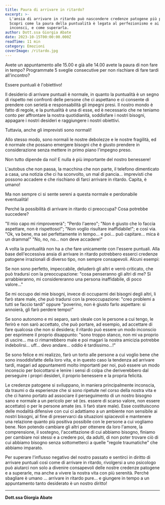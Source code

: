 ```yaml
---
title: Paura di arrivare in ritardo?
excerpt: >-
  L'ansia di arrivare in ritardo può nascondere credenze patogene più profonde. 
  Scopri come la paura della puntualità è legata al perfezionismo e ai sensi di colpa 
  inconsci, e come superarla.
author: Dott.ssa Giorgia Abate
date: 2023-10-15T00:00:00.000Z
readTime: 11 min
category: Emozioni
coverImage: /ritardo.jpg
---
```


Avete un appuntamento alle 15.00 e già alle 14.00 avete la paura di non fare in tempo? Programmate 5 sveglie consecutive per non rischiare di fare tardi all'incontro?

Essere puntuali è l'obiettivo!

Il desiderio di arrivare puntuali è normale, in quanto la puntualità è un segno di rispetto nei confronti delle persone che ci aspettano e ci consente di prendere con serietà e responsabilità gli impegni presi. Il nostro mondo è fatto di regole, e la puntualità è una di esse, ed è necessario che ne teniamo conto per affrontare la nostra quotidianità, soddisfare i nostri bisogni, appagare i nostri desideri e raggiungere i nostri obiettivi.

Tuttavia, anche gli imprevisti sono normali!

Allo stesso modo, sono normali le nostre debolezze e le nostre fragilità, ed è normale che possano emergere bisogni che è giusto prendere in considerazione senza mettere in primo piano l'impegno preso.

Non tutto dipende da noi! E nulla è più importante del nostro benessere!

L'autobus che non passa, la macchina che non parte, il telefono dimenticato a casa, una notizia che ci ha sconvolto, un mal di pancia... imprevisti che possono accadere e che rischiano di farci arrivare in ritardo. Capita, è umano!

Ma non sempre ci si sente sereni a questa normale e perdonabile eventualità!

Perché la possibilità di arrivare in ritardo ci preoccupa? Cosa potrebbe succedere?

"Il mio capo mi rimprovererà"; "Perdo l'aereo"; "Non è giusto che lo faccia aspettare, non è rispettoso!"; "Non voglio risultare inaffidabile!"; e così via. "Ok, va bene, ma sei perfettamente in tempo... e poi... può capitare... mica è un dramma!" "No, no, no... non deve accadere!"

A volta la puntualità non ha a che fare unicamente con l'essere puntuali. Alla base dell'eccessiva ansia di arrivare in ritardo potrebbero esserci credenze patogene irrazionali di diverso tipo, non sempre consapevoli. Alcuni esempi:

Se non sono perfetto, impeccabile, deluderò gli altri e verrò criticato, che può tradursi con la preoccupazione: "cosa penseranno gli altri di me? Si arrabbieranno, mi considereranno una persona inaffidabile, di poco valore..."

Se mi occupo dei mie bisogni, invece di occuparmi dei bisogni degli altri, li farò stare male, che può tradursi con la preoccupazione: "creo problemi a tutti se faccio tardi" oppure "poverino, non è giusto farlo aspettare: si annoierà, gli farò perdere tempo!"

Se sono autonomo e mi separo, sarò sleale con le persone a cui tengo, le ferirò e non sarò accettato, che può portare, ad esempio, ad accettare di fare qualcosa che non si desidera; il ritardo può essere un modo inconscio per esprimere il proprio disappunto: "sono troppo stanco, non mi va proprio di uscire... ma ci rimarrebbero male e poi magari la nostra amicizia potrebbe indebolirsi... uff... devo andare... oddio è tardissimo...!"

Se sono felice e mi realizzo, farò un torto alle persone a cui voglio bene che sono insoddisfatte della loro vita, e in questo caso la tendenza ad arrivare tardi, magari ad appuntamenti molto importanti per noi, può essere un modo inconscio per boicottarsi e lenire i sensi di colpa che deriverebbero dal perseguire i propri desideri, il proprio benessere e la propria felicità.

Le credenze patogene si sviluppano, in maniera principalmente inconscia, da traumi o da esperienze che si sono ripetute nel corso della nostra vita e che ci hanno portato ad associare il perseguimento di un nostro bisogno sano e normale a un pericolo per sé (es. essere di scarso valore, non essere accettato) o per le persone amate (es. li farò stare male). Esse costituiscono delle modalità difensive con cui ci adattiamo a un ambiente non sensibile ai nostri bisogni, al fine di preservarci da situazioni spiacevoli e mantenere una relazione quanto più positiva possibile con le persone a cui vogliamo bene. Non potendo cambiare gli altri per ottenere da loro l'amore, la comprensione, il sostegno, l'accettazione di cui abbiamo bisogno, finiamo per cambiare noi stessi e a credere poi, da adulti, di non poter trovare ciò di cui abbiamo bisogno senza sottometterci a quelle "regole traumatiche" che abbiamo imparato.

Per superare l'influsso negativo del nostro passato e sentirci in diritto di arrivare puntuali così come di arrivare in ritardo, rivolgersi a uno psicologo può aiutarci non solo a divenire consapevoli delle nostre credenze patogene e a superarle, ma anche a vivere la nostra vita con più serenità. Perché sbagliare è umano … arrivare in ritardo pure... e giungere in tempo a un appuntamento tanto desiderato è un nostro diritto!

---

**Dott.ssa Giorgia Abate**